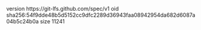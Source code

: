 version https://git-lfs.github.com/spec/v1
oid sha256:54f9dde48b5d5152cc9dfc2289d36943faa08942954da682d6087a04b5c24b0a
size 11241

